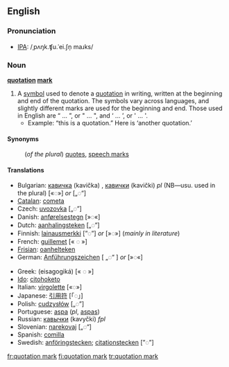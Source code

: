 {{Punctuation marks}}

==English==

===Pronunciation===
*[[IPA]]: /ˌpʌŋk.ʧu.ˈei.ʃn̩ maɹks/

===Noun===
'''[[quotation]] [[mark]]'''

# A [[symbol]] used to denote a [[quotation]] in writing, written at the beginning and end of the quotation. The symbols vary across languages, and slightly different marks are used for the beginning and end.  Those used in English are “ ... ”, or " ... ", and ‘ ... ’, or ' ... '.
#*Example: “this is a quotation.” Here is ‘another quotation.’

====Synonyms====
:(''of the plural'') [[quotes]], [[speech marks]]

====Translations====
{{trans-top|Note: ''The following languages use  “◌”-style quotation marks, unless otherwise indicated.''}}
*Bulgarian: [[кавичка]] (kavička) {{f}}, [[кавички]] (kavički) ''pl'' (NB—usu. used in the plural) [«◌»] ''or'' [„◌“]
*[[Catalan]]: [[cometa]] {{f}}
*Czech: [[uvozovka]] {{f}} [„◌”]
*Danish: [[anførelsestegn]] {{n}} [»◌«]
*Dutch: [[aanhalingsteken]] {{n}} [„◌”]
*Finnish: [[lainausmerkki]] [”◌”] ''or'' [»◌»] (''mainly in literature'')
*French: [[guillemet]] {{m}} [« ◌ »]
*[[Frisian]]: [[oanhelteken]] {{n}}
*German: [[Anführungszeichen]] {{n}} [ „◌“ ] ''or'' [»◌«]
{{trans-mid}}
*Greek: {{t|el|εισαγωγικά|n|p}} (eisagogiká) [« ◌ »]
*[[Ido]]: [[citohoketo]]
*Italian: [[virgolette]] {{f}} {{p}} [«◌»]
*Japanese: [[引用符]] [「◌」]
*Polish: [[cudzysłów]] {{m}} [„◌”]
*Portuguese: [[aspa]] {{f}} (''pl'', [[aspas]])
*Russian: [[кавычки]] (kavyčki) ''fpl''
*Slovenian: [[narekovaj]] {{m}} [„◌“]
*Spanish: [[comilla]] {{f}}
*Swedish: [[anföringstecken]]; [[citationstecken]] [”◌”]
{{trans-bottom}}

{{wikipedia}}

[[fr:quotation mark]]
[[fi:quotation mark]]
[[tr:quotation mark]]